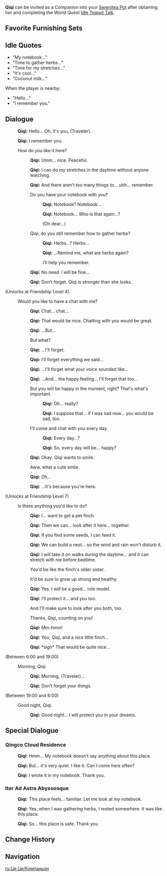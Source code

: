 {{CharacterTabs}}
{{Furnishing Infobox
|title          = Qiqi
|id             = 368123
|image          = Character Qiqi Thumb.png
|category       = Companion
|subcategory    = Companion
|rarity         = 5
|adeptal_energy = 300
|load           = 1200
|description    = Character In-Residence
}}
'''Qiqi''' can be invited as a Companion into your [[Serenitea Pot]] after obtaining her and completing the World Quest [[Idle Teapot Talk]].

==Favorite Furnishing Sets==
{{HousingCompanion|favorite}}
{{Companion Favor Table}}

==Idle Quotes==
*"My notebook..."
*"Time to gather herbs..."
*"Time for my stretches..."
*"It's cool..."
*"Coconut milk..."
When the player is nearby:
*"Hello..."
*"I remember you."

==Dialogue==
{{Dialogue start}}
:{{A|vo qiqi mimitomo hello 01.ogg}} '''Qiqi:''' Hello... Oh, it's you, (Traveler).
:{{A|vo qiqi mimitomo hello 02.ogg}} '''Qiqi:''' I remember you.
:{{DIcon}} How do you like it here?
::{{A|vo qiqi mimitomo friendship1 01.ogg}} '''Qiqi:''' Umm... nice. Peaceful.
::{{A|vo qiqi mimitomo friendship1 02.ogg}} '''Qiqi:''' I can do my stretches in the daytime without anyone watching.
::{{A|vo qiqi mimitomo friendship1 03.ogg}} '''Qiqi:''' And there aren't too many things to... uhh... remember.
::{{DIcon}} Do you have your notebook with you?
:::{{A|vo qiqi mimitomo friendship1 04a 1.ogg}} '''Qiqi:''' Notebook? Notebook...
:::{{A|vo qiqi mimitomo friendship1 04a 2.ogg}} '''Qiqi:''' Notebook... Who is that again...?
:::{{DIcon}} (Oh dear...)
::{{DIcon}} Qiqi, do you still remember how to gather herbs?
:::{{A|vo qiqi mimitomo friendship1 04b 1.ogg}} '''Qiqi:''' Herbs...? Herbs...
:::{{A|vo qiqi mimitomo friendship1 04b 2.ogg}} '''Qiqi:''' ...Remind me, what are herbs again?
:::{{DIcon}} I'll help you remember.
::{{A|vo qiqi mimitomo friendship1 05.ogg}} '''Qiqi:''' No need. I will be fine...
::{{A|vo qiqi mimitomo friendship1 06.ogg}} '''Qiqi:''' Don't forget. Qiqi is stronger than she looks.
;(Unlocks at Friendship Level 4)
:{{DIcon}} Would you like to have a chat with me?
::{{A|vo qiqi mimitomo friendship2 01.ogg}} '''Qiqi:''' Chat... chat...
::{{A|vo qiqi mimitomo friendship2 02.ogg}} '''Qiqi:''' That would be nice. Chatting with you would be great.
::{{A|vo qiqi mimitomo friendship2 03.ogg}} '''Qiqi:''' ...But...
::{{DIcon}} But what?
::{{A|vo qiqi mimitomo friendship2 04.ogg}} '''Qiqi:''' ...I'll forget.
::{{A|vo qiqi mimitomo friendship2 05.ogg}} '''Qiqi:''' I'll forget everything we said...
::{{A|vo qiqi mimitomo friendship2 06.ogg}} '''Qiqi:''' ...I'll forget what your voice sounded like...
::{{A|vo qiqi mimitomo friendship2 07.ogg}} '''Qiqi:''' ...And... the happy feeling... I'll forget that too...
::{{DIcon}} But you will be happy in the moment, right? That's what's important.
:::{{A|vo qiqi mimitomo friendship2 08a 1.ogg}} '''Qiqi:''' Oh... really?
:::{{A|vo qiqi mimitomo friendship2 08a 2.ogg}} '''Qiqi:''' I suppose that... if I was sad now... you would be sad, too.
::{{DIcon}} I'll come and chat with you every day.
:::{{A|vo qiqi mimitomo friendship2 08b 1.ogg}} '''Qiqi:''' Every day...?
:::{{A|vo qiqi mimitomo friendship2 08b 2.ogg}} '''Qiqi:''' So, every day will be... happy?
::{{A|vo qiqi mimitomo friendship2 09.ogg}} '''Qiqi:''' Okay. Qiqi wants to smile.
::{{DIcon}} Aww, what a cute smile.
::{{A|vo qiqi mimitomo friendship2 10.ogg}} '''Qiqi:''' Oh...
::{{A|vo qiqi mimitomo friendship2 11.ogg}} '''Qiqi:''' ...It's because you're here.
;(Unlocks at Friendship Level 7)
:{{DIcon}} Is there anything you'd like to do?
::{{A|vo qiqi mimitomo friendship3 01.ogg}} '''Qiqi:''' I... want to get a pet finch.
::{{A|vo qiqi mimitomo friendship3 02.ogg}} '''Qiqi:''' Then we can... look after it here... together.
::{{A|vo qiqi mimitomo friendship3 03.ogg}} '''Qiqi:''' If you find some seeds, I can feed it.
::{{A|vo qiqi mimitomo friendship3 04.ogg}} '''Qiqi:''' We can build a nest... so the wind and rain won't disturb it.
::{{A|vo qiqi mimitomo friendship3 05.ogg}} '''Qiqi:''' I will take it on walks during the daytime... and it can stretch with me before bedtime.
::{{DIcon}} You'd be like the finch's older sister.
::{{DIcon}} It'd be sure to grow up strong and healthy.
::{{A|vo qiqi mimitomo friendship3 06.ogg}} '''Qiqi:''' Yes. I will be a good... role model.
::{{A|vo qiqi mimitomo friendship3 07.ogg}} '''Qiqi:''' I'll protect it... and you too.
::{{DIcon}} And I'll make sure to look after you both, too.
::{{DIcon}} Thanks, Qiqi, counting on you!
::{{A|vo qiqi mimitomo friendship3 08.ogg}} '''Qiqi:''' Mm-hmm!
::{{A|vo qiqi mimitomo friendship3 09.ogg}} '''Qiqi:''' You, Qiqi, and a nice little finch...
::{{A|vo qiqi mimitomo friendship3 10.ogg}} '''Qiqi:''' *sigh* That would be quite nice...
;<nowiki>(Between 6:00 and 19:00)</nowiki>
:{{DIcon}} Morning, Qiqi.
::{{A|vo qiqi mimitomo morning 01.ogg}} '''Qiqi:''' Morning, (Traveler)...
::{{A|vo qiqi mimitomo morning 02.ogg}} '''Qiqi:''' Don't forget your things.
;<nowiki>(Between 19:00 and 6:00)</nowiki>
:{{DIcon}} Good night, Qiqi.
::{{A|vo qiqi mimitomo night 01.ogg}} '''Qiqi:''' Good night... I will protect you in your dreams.
{{Dialogue end}}

==Special Dialogue==
{{HousingCompanion|special}}

===Qingce Cloud Residence===
{{Dialogue start}}
:{{A|vo mimitomo ly qiqi village 01.ogg}} '''Qiqi:''' Hmm... My notebook doesn't say anything about this place.
:{{A|vo mimitomo ly qiqi village 02.ogg}} '''Qiqi:''' But... it's very quiet. I like it. Can I come here often?
:{{A|vo mimitomo ly qiqi village 03.ogg}} '''Qiqi:''' I wrote it in my notebook. Thank you.
{{Dialogue end}}

===Iter Ad Astra Abyssosque===
{{Dialogue start}}
:{{A|vo mimitomo ly qiqi adventure 01.ogg}} '''Qiqi:''' This place feels... familiar. Let me look at my notebook.
:{{A|vo mimitomo ly qiqi adventure 02.ogg}} '''Qiqi:''' Yes, when I was gathering herbs, I rested somewhere. It was like this place.
:{{A|vo mimitomo ly qiqi adventure 03.ogg}} '''Qiqi:''' So... this place is safe. Thank you.
{{Dialogue end}}

==Change History==
{{Change History|1.6}}

==Navigation==
{{Furnishing Navbox/Living|Companion}}

[[ru:Ци Ци/Компаньон]]